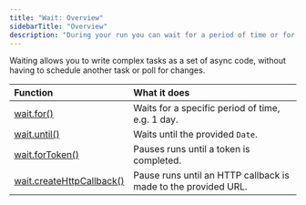 ```yaml
---
title: "Wait: Overview"
sidebarTitle: "Overview"
description: "During your run you can wait for a period of time or for something to happen."
---
```



Waiting allows you to write complex tasks as a set of async code, without having to schedule another task or poll for changes.

<PausedExecutionFree />

| Function                                             | What it does                                                   |
| :--------------------------------------------------- | :------------------------------------------------------------- |
| [wait.for()](/wait-for)                              | Waits for a specific period of time, e.g. 1 day.               |
| [wait.until()](/wait-until)                          | Waits until the provided `Date`.                               |
| [wait.forToken()](/wait-for-token)                   | Pauses runs until a token is completed.                        |
| [wait.createHttpCallback()](/wait-for-http-callback) | Pause runs until an HTTP callback is made to the provided URL. |
